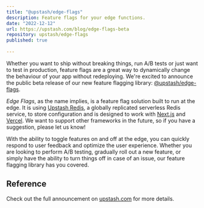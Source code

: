 ---
title: "@upstash/edge-flags"
description: Feature flags for your edge functions.
date: "2022-12-12"
url: https://upstash.com/blog/edge-flags-beta
repository: upstash/edge-flags
published: true
  
---


Whether you want to ship without breaking things, run A/B tests or just want to test in production,
feature flags are a great way to dynamically change the behaviour of your app without redeploying. We're excited to announce the public
beta release of our new feature flagging library: [@upstash/edge-flags](https://github.com/upstash/edge-flags).

*Edge Flags*, as the name implies, is a feature flag solution built to run at the edge. It is using [Upstash Redis](https://upstash.com/), a globally replicated serverless Redis service, to store configuration and is 
designed to work with [Next.js](https://nextjs.org) and [Vercel](https://vercel.com). We want to support other frameworks in the future, so if you have a suggestion, please let us know!

With the ability to toggle features on and off at the edge, you can quickly respond
to user feedback and optimize the user experience. Whether you are looking to
perform A/B testing, gradually roll out a new feature, or simply have the
ability to turn things off in case of an issue, our feature flagging library has
you covered.



## Reference

Check out the full announcement on [upstash.com](https://upstash.com/blog/edge-flags-beta) for more details.
